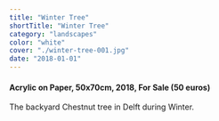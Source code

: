 ```yaml
---
title: "Winter Tree"
shortTitle: "Winter Tree"
category: "landscapes"
color: "white"
cover: "./winter-tree-001.jpg"
date: "2018-01-01"
---
```


#### Acrylic on Paper, 50x70cm, 2018, For Sale (50 euros)

The backyard Chestnut tree in Delft during Winter.